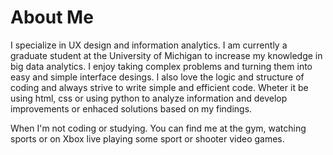# About Me

I specialize in UX design and information analytics. I am currently a graduate student at the University of Michigan to increase my knowledge in big data analytics. I enjoy taking complex problems and turning them into easy and simple interface desings. I also love the logic and structure of coding and always strive to write simple and efficient code. Wheter it be using html, css or using python to analyze information and develop improvements or enhaced solutions based on my findings.

When I'm not coding or studying. You can find me at the gym, watching sports or on Xbox live playing some sport or shooter video games.

